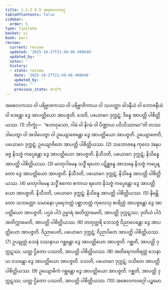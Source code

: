 ```yaml
---
title: 1.1.2.5.5 အစေလကဝဂ္ဂ
tableOfContents: false
sidebar:
  order: 5
type: tipitaka
basket: vi
book: pari
review:
  current: review
  updated: '2025-10-27T21:49:46.490648'
  updated_by: ''
  notes: ''
  history:
  - state: review
    date: '2025-10-27T21:49:46.490648'
    updated_by: ''
    notes: ''
    previous_state: draft
---
```



<ReviewStatus review={frontmatter.review} showDetails={true} />

<HypothesisAnnotation frontmatter={frontmatter} />

<DynamicBreadcrumb />

<Division number="169" book="pari" e="ch" v="5" p="66">

<Paragraph number="429" book="pari">
အစေလကဿ ဝါ ပရိဗ္ဗာဇကဿ ဝါ ပရိဗ္ဗာဇိကာယ ဝါ သဟတ္ထာ ခါဒနီယံ ဝါ ဘောဇနီယံ ဝါ ဒေန္တော ဒွေ အာပတ္တိယော အာပဇ္ဇတိ. ဒေတိ, ပယောဂေ ဒုက္ကဋံ; ဒိန္နေ အာပတ္တိ ပါစိတ္တိယဿ. (1)
</Paragraph>

<Paragraph number="430" book="pari">
ဘိက္ခုံ—  “ဧဟာဝုသော, ဂါမံ ဝါ နိဂမံ ဝါ ပိဏ္ဍာယ ပဝိသိဿာမာ”တိ တဿ ဒါပေတွာ ဝါ အဒါပေတွာ ဝါ ဥယျောဇေန္တော ဒွေ အာပတ္တိယော အာပဇ္ဇတိ. ဥယျောဇေတိ, ပယောဂေ ဒုက္ကဋံ; ဥယျောဇိတေ အာပတ္တိ ပါစိတ္တိယဿ. (2)
</Paragraph>

<Paragraph number="431" book="pari">
သဘောဇနေ ကုလေ အနုပခဇ္ဇ နိသဇ္ဇံ ကပ္ပေန္တော ဒွေ အာပတ္တိယော အာပဇ္ဇတိ. နိသီဒတိ, ပယောဂေ ဒုက္ကဋံ; နိသိန္နေ အာပတ္တိ ပါစိတ္တိယဿ. (3)
</Paragraph>

<Paragraph number="432" book="pari">
မာတုဂါမေန သဒ္ဓိံ ရဟော ပဋိစ္ဆန္နေ အာသနေ နိသဇ္ဇံ ကပ္ပေန္တော ဒွေ အာပတ္တိယော အာပဇ္ဇတိ. နိသီဒတိ, ပယောဂေ ဒုက္ကဋံ; နိသိန္နေ အာပတ္တိ ပါစိတ္တိယဿ. (4)
</Paragraph>

<Paragraph number="433" book="pari">
မာတုဂါမေန သဒ္ဓိံ ဧကော ဧကာယ ရဟော နိသဇ္ဇံ ကပ္ပေန္တော ဒွေ အာပတ္တိယော အာပဇ္ဇတိ. နိသီဒတိ, ပယောဂေ ဒုက္ကဋံ; နိသိန္နေ အာပတ္တိ ပါစိတ္တိယဿ. (5)
</Paragraph>

<Paragraph number="434" book="pari">
နိမန္တိတော သဘတ္တော သမာနော ပုရေဘတ္တံ ပစ္ဆာဘတ္တံ ကုလေသု စာရိတ္တံ အာပဇ္ဇန္တော ဒွေ အာပတ္တိယော အာပဇ္ဇတိ. ပဌမံ ပါဒံ ဥမ္မာရံ အတိက္ကာမေတိ, အာပတ္တိ ဒုက္ကဋဿ; ဒုတိယံ ပါဒံ အတိက္ကာမေတိ, အာပတ္တိ ပါစိတ္တိယဿ. (6)
</Paragraph>

<Paragraph number="435" book="pari">
တတုတ္တရိ ဘေသဇ္ဇံ ဝိညာပေန္တော ဒွေ အာပတ္တိယော အာပဇ္ဇတိ. ဝိညာပေတိ, ပယောဂေ ဒုက္ကဋံ; ဝိညာပိတေ အာပတ္တိ ပါစိတ္တိယဿ. (7)
</Paragraph>

<Paragraph number="436" book="pari">
ဥယျုတ္တံ သေနံ ဒဿနာယ ဂစ္ဆန္တော ဒွေ အာပတ္တိယော အာပဇ္ဇတိ. ဂစ္ဆတိ, အာပတ္တိ ဒုက္ကဋဿ; ယတ္ထ ဌိတော ပဿတိ, အာပတ္တိ ပါစိတ္တိယဿ. (8)
</Paragraph>

<Paragraph number="437" book="pari">
အတိရေကတိရတ္တံ သေနာယ ဝသန္တော ဒွေ အာပတ္တိယော အာပဇ္ဇတိ. ဝသတိ, ပယောဂေ ဒုက္ကဋံ; ဝသိတေ အာပတ္တိ ပါစိတ္တိယဿ. (9)
</Paragraph>

<Paragraph number="438" book="pari">
ဥယျောဓိကံ ဂစ္ဆန္တော ဒွေ အာပတ္တိယော အာပဇ္ဇတိ. ဂစ္ဆတိ, အာပတ္တိ ဒုက္ကဋဿ; ယတ္ထ ဌိတော ပဿတိ, အာပတ္တိ ပါစိတ္တိယဿ. (10)

</Paragraph>
</Division>

<Paragraph number="439" type="center" book="pari">
အစေလကဝဂ္ဂေါ ပဉ္စမော.
</Paragraph>
